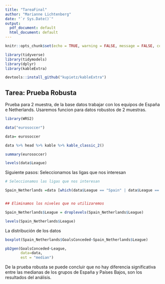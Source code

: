 ```yaml
---
title: "TareaFinal"
author: "Marianne Lichtenberg"
date: "`r Sys.Date()`"
output:
  pdf_document: default
  html_document: default
---
```


```r
knitr::opts_chunk$set(echo = TRUE, warning = FALSE, message = FALSE, comment = NA)
```

```r
library(tidyverse)
library(tidymodels)
library(dplyr)
library(kableExtra)

devtools::install_github("kupietz/kableExtra")
```

## Tarea: Prueba Robusta

Prueba para 2 muestra, de la base datos trabajar con los equipos de España e Netherlands. Usaremos funcion para datos robustos de 2 muestras.

```r
library(WRS2)

data("eurosoccer")

data= eurosoccer

data %>% head %>% kable %>% kable_classic_2()
```
```r
summary(eurosoccer)
```

```r
levels(data$League)
```

Siguiente pasos:
Seleccionamos las ligas que nos interesan

```r
# Seleccionamos las ligas que nos interesan

Spain_Netherlands =data [which(data$League == "Spain" | data$League == "Netherlands"),]


## Eliminamos los niveles que no utilizaremos

Spain_Netherlands$League = droplevels(Spain_Netherlands$League)

levels(Spain_Netherlands$League)
```

La distribución de los datos

```r

boxplot(Spain_Netherlands$GoalsConceded~Spain_Netherlands$League)

```

```r

pb2gen(GoalsConceded~League,
       data=data,
       est = "median")

```

De la prueba robusta se puede concluir que no hay diferencia significativa entre las medianas de los grupos de España y Países Bajos, son los resultados del análisis.
